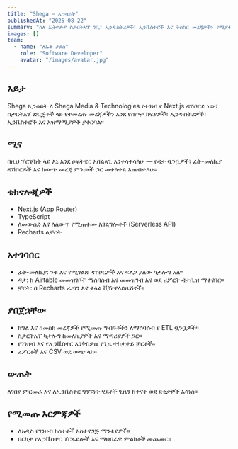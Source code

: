 ```yaml
---
title: "Shega — ኢንሳይት"
publishedAt: "2025-08-22"
summary: "ስለ ኢትዮጵያ ስታርትአፕ ገቢ፣ ኢንዱስትሪዎች፣ ኢንቬስተሮች እና ትስስር መረጃዎችን የሚያቀርብ የ Next.js ዳሽቦርድ።"
images: []
team:
  - name: "ለኡል ታደሰ"
    role: "Software Developer"
    avatar: "/images/avatar.jpg"
---
```


## እይታ

Shega ኢንሳይት ለ Shega Media & Technologies የተገነባ የ Next.js ዳሽቦርድ ነው፣ ስታርትአፕ ድርጅቶች ላይ የተመረጡ መረጃዎችን እንደ የስጦታ ክፍያዎች፣ ኢንዱስትሪዎች፣ ኢንቬስተሮች እና አዝማሚያዎች ያቀርባል።

## ሚና

በዚህ ፕሮጀክት ላይ እኔ እንደ ሶፍትዌር አበልጻጊ እንቀሳቀሳለሁ — የዳታ ቧንቧዎች፣ ፊት-መለኪያ ዳሽቦርዶች እና ከውጭ መረጃ ምንጮች ጋር መቀላቀል እጠብቃለሁ።

## ቴክኖሎጂዎች

- Next.js (App Router)
- TypeScript
- ለመውሰድ እና ለለውጥ የሚጠቀሙ አገልግሎቶች (Serverless API)
- Recharts ለቻርት

## አተገባበር

- ፊት-መለኪያ: ንቁ እና የሚገልጽ ዳሽቦርዶች እና ፍለጋ ያለው ካታሎግ አለ።
- ዳታ: ከ Airtable መመዝገቦች ማሰባሰብ እና መመዝገብ እና ወደ ሪፖርት ዳታቤዝ ማቀናበር።
- ቻርት: በ Recharts ፈጣን እና ቀላል ቪዥዋላይዜሽኖች።

## ያበጀኋቸው

- ከግል እና ከመስክ መረጃዎች የሚመጡ ግብዓቶችን ለማሰባሰብ የ ETL ቧንቧዎች።
- ስታርትአፕ ካታሎግ ከመለኪያዎች እና ማጣሪያዎች ጋር።
- የገንዘብ እና የኢንቬስተር እንቅስቃሴ የጊዜ ተከታታይ ቻርቶች።
- ሪፖርቶች እና CSV ወደ ውጭ ላክ።

## ውጤት

ለገበያ ምርመራ እና ለኢንቬስተር ግንኙነት ሂደቶች ጊዜን ከቀናት ወደ ደቂቃዎች አሳነሰ።

## የሚመጡ እርምጃዎች

- ለአዲስ የገንዘብ ክስተቶች አስተናጋጅ ማንቂያዎች።
- በርካታ የኢንቬስተር ፕሮፋይሎች እና ማህበራዊ ምልክቶች መጨመር።
